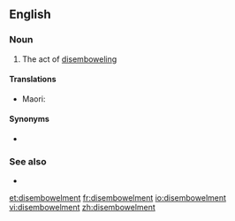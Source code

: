 ==English==

===Noun===
{{en-noun}}

# The act of [[disembowel]]ing

====Translations====
{{trans-top|the act of disembowelling}}
{{trans-mid}}
* Maori: {{t|mi|tuakanga}}
{{trans-bottom}}

====Synonyms====
* {{l|en|evisceration}}

===See also===
* {{l|en|hanged, drawn and quartered}}

[[et:disembowelment]]
[[fr:disembowelment]]
[[io:disembowelment]]
[[vi:disembowelment]]
[[zh:disembowelment]]